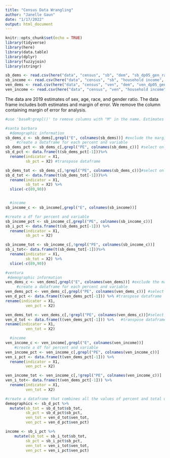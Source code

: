 ```yaml
---
title: "Census Data Wrangling"
author: "Janelle Gaun"
date: "1/17/2022"
output: html_document
---
```


```r
knitr::opts_chunk$set(echo = TRUE)
library(tidyverse)
library(here)
library(data.table)
library(dplyr)
library(fuzzyjoin)
library(stringr)
```


```r
sb_dems <- read.csv(here("data", "census", "sb", "dem", "sb_dp05_gen_race_age_sexratio.csv")) 
sb_income <- read.csv(here("data", "census", "sb", "household income", "sb_dp03_hh_income.csv"))
ven_dems <- read.csv(here("data", "census", "ven", "dem", "ven_dp05_gen_age_race_sexratio.csv"))
ven_income <- read.csv(here("data", "census", "ven", "household income", "ven_dp03_hh_income.csv"))
``` 

The data are 2019 estimates of sex, age, race, and gender ratio. The data frame includes both estimates and margin of error.  We remove the column containing margin of error for analysis. 

```r
#use 'baseR:grepl()' to remove columns with "M" in the name. Estimates are indicated by the letter 'E' in the name of the column and then transpose using 'baseR:t()'

#santa barbara
  #demographic information 
sb_dems_c <- sb_dems[,grepl("E", colnames(sb_dems))] #exclude the margin of error
     #create a dataframe for each percent and variable
sb_dems_pct <- sb_dems_c[,grepl("PE", colnames(sb_dems_c))] #select only percent of each variable 
sb_d_pct <- data.frame(t(sb_dems_pct[-1]))%>% 
  rename(indicator = X1, 
         sb_pct = X2) #transpose dataframe

sb_dems_tot <- sb_dems_c[,!grepl("PE", colnames(sb_dems_c))]#select only percent of each variable 
sb_d_tot <- data.frame(t(sb_dems_tot[-1]))%>% 
  rename(indicator = X1, 
         sb_tot = X2) %>% 
  slice(-c(89,90))


  #income
sb_income_c <- sb_income[,grepl("E", colnames(sb_income))]  

#create a df for percent and variable
sb_income_pct <- sb_income_c[,grepl("PE", colnames(sb_income_c))]
sb_i_pct <- data.frame(t(sb_dems_pct[-1])) %>% 
  rename(indicator = X1, 
         sb_pct = X2)

sb_income_tot <- sb_income_c[,!grepl("PE", colnames(sb_income_c))]
sb_i_tot<- data.frame(t(sb_dems_tot[-1]))%>% 
  rename(indicator = X1, 
         sb_tot = X2) %>% 
  slice(-c(89,90))

#ventura 
 #demographic information 
ven_dems_c <- ven_dems[,grepl("E", colnames(ven_dems))] #exclude the margin of error
     #create a dataframe for each percent and variable
ven_dems_pct <- ven_dems_c[,grepl("PE", colnames(ven_dems_c))] #select only percent of each variable 
ven_d_pct <- data.frame(t(ven_dems_pct[-1])) %>% #transpose dataframe
rename(indicator = X1, 
         ven_pct = X2)

ven_dems_tot <- ven_dems_c[,!grepl("PE", colnames(ven_dems_c))]#select only percent of each variable 
ven_d_tot <- data.frame(t(ven_dems_pct[-1])) %>%   #transpose dataframe
rename(indicator = X1, 
         ven_tot = X2)

  #income
ven_income_c <- ven_income[,grepl("E", colnames(ven_income))] 
    #create a df for percent and variable
ven_income_pct <- ven_income_c[,grepl("PE", colnames(ven_income_c))]
ven_i_pct <- data.frame(t(ven_dems_pct[-1])) %>% 
  rename(indicator = X1, 
         ven_pct = X2)

ven_income_tot <- ven_income_c[,!grepl("PE", colnames(ven_income_c))]
ven_i_tot<- data.frame(t(ven_dems_pct[-1])) %>% 
  rename(indicator = X1, 
         ven_tot = X2)

```


```r
#create a dataframe that combines all the values of percent and total using common 
demographics <- sb_d_pct %>% 
  mutate(sb_tot = sb_d_tot$sb_tot,
         sb_pct = sb_d_pct$sb_pct,
         ven_tot = ven_d_tot$ven_tot,
         ven_pct = ven_d_pct$ven_pct)

income <- sb_i_pct %>% 
    mutate(sb_tot = sb_i_tot$sb_tot,
         sb_pct = sb_i_pct$sb_pct,
         ven_tot = ven_i_tot$ven_tot,
         ven_pct = ven_i_pct$ven_pct)
```





















